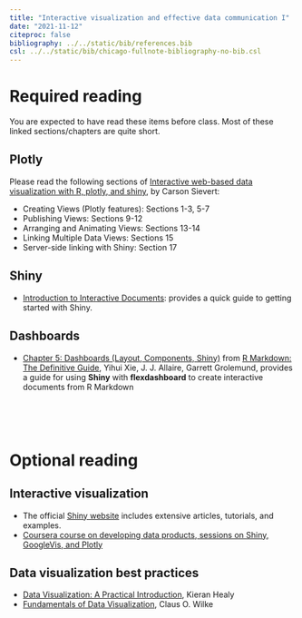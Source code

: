 ```yaml
---
title: "Interactive visualization and effective data communication I"
date: "2021-11-12"
citeproc: false
bibliography: ../../static/bib/references.bib
csl: ../../static/bib/chicago-fullnote-bibliography-no-bib.csl
---
```

  
# Required reading

You are expected to have read these items before class. Most of these linked sections/chapters are quite short.

## Plotly 

Please read the following sections of [Interactive web-based data visualization with R, plotly, and shiny](https://plotly-r.com/index.html), by Carson Sievert:

- Creating Views (Plotly features): Sections 1-3, 5-7
- Publishing Views: Sections 9-12
- Arranging and Animating Views: Sections 13-14
- Linking Multiple Data Views: Sections 15
- Server-side linking with Shiny: Section 17

## Shiny 

- [Introduction to Interactive Documents](https://shiny.rstudio.com/articles/interactive-docs.html): provides a quick guide to getting started with Shiny.

## Dashboards

- [Chapter 5: Dashboards (Layout, Components, Shiny)](https://bookdown.org/yihui/rmarkdown/dashboards.html) from [R Markdown: The Definitive Guide](https://bookdown.org/yihui/rmarkdown/), Yihui Xie, J. J. Allaire, Garrett Grolemund, provides a guide for using **Shiny** with **flexdashboard** to create interactive documents from R Markdown

<br>
<br>
<br>

# Optional reading

## Interactive visualization

- The official [Shiny website](http://shiny.rstudio.com) includes extensive articles, tutorials, and examples.
- [Coursera course on developing data products, sessions on Shiny, GoogleVis, and Plotly](https://www.coursera.org/lecture/data-products/shiny-1-1-xgyMn)

## Data visualization best practices

- [Data Visualization: A Practical Introduction](https://kieranhealy.org/publications/dataviz/), Kieran Healy
- [Fundamentals of Data Visualization](https://serialmentor.com/dataviz/), Claus O. Wilke

